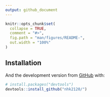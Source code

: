 ```yaml
---
output: github_document
---
```



```r
knitr::opts_chunk$set(
  collapse = TRUE,
  comment = "#>",
  fig.path = "man/figures/README-",
  out.width = "100%"
)
```


## Installation

And the development version from [GitHub](https://github.com/) with:

``` r
# install.packages("devtools")
devtools::install_github("nhk2120/")
```
